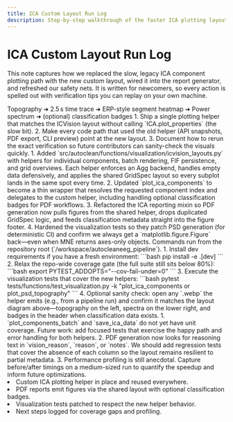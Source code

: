```yaml
---
title: ICA Custom Layout Run Log
description: Step-by-step walkthrough of the faster ICA plotting layout and PDF integration update.
---
```


# ICA Custom Layout Run Log

This note captures how we replaced the slow, legacy ICA component plotting path with the new custom layout, wired it into the
report generator, and refreshed our safety nets. It is written for newcomers, so every action is spelled out with verification
tips you can replay on your own machine.

<Diagram name="Component figure anatomy">
Topography ➜ 2.5 s time trace ➜ ERP-style segment heatmap ➜ Power spectrum ➜ (optional) classification badges
</Diagram>

<Steps>
<Step title="What we set out to do">
1. Ship a single plotting helper that matches the ICVision layout without calling `ICA.plot_properties` (the slow bit).
2. Make every code path that used the old helper (API snapshots, PDF export, CLI preview) point at the new layout.
3. Document how to rerun the exact verification so future contributors can sanity-check the visuals quickly.
</Step>

<Step title="Implementation highlights">
1. Added `src/autoclean/functions/visualization/icvision_layouts.py` with helpers for individual components, batch rendering,
   FIF persistence, and grid overviews. Each helper enforces an Agg backend, handles empty data defensively, and applies the
   shared GridSpec layout so every subplot lands in the same spot every time.
2. Updated `plot_ica_components` to become a thin wrapper that resolves the requested component index and delegates to the
   custom helper, including handling optional classification badges for PDF workflows.
3. Refactored the ICA reporting mixin so PDF generation now pulls figures from the shared helper, drops duplicated GridSpec
   logic, and feeds classification metadata straight into the figure footer.
4. Hardened the visualization tests so they patch PSD generation (for deterministic CI) and confirm we always get a
   `matplotlib.figure.Figure` back—even when MNE returns axes-only objects.
</Step>

<Step title="How to reproduce the checks">
<Note>
Commands run from the repository root (`/workspace/autocleaneeg_pipeline`).
</Note>
1. Install dev requirements if you have a fresh environment:
   ```bash
   pip install -e .[dev]
   ```
2. Relax the repo-wide coverage gate (the full suite still sits below 80%):
   ```bash
   export PYTEST_ADDOPTS="--cov-fail-under=0"
   ```
3. Execute the visualization tests that cover the new helpers:
   ```bash
   pytest tests/functions/test_visualization.py -k "plot_ica_components or plot_psd_topography"
   ```
4. Optional sanity check: open any `.webp` the helper emits (e.g., from a pipeline run) and confirm it matches the layout diagram
   above—topography on the left, spectra on the lower right, and badges in the header when classification data exists.
</Step>

<Step title="Concerns and follow-ups">
1. `plot_components_batch` and `save_ica_data` do not yet have unit coverage. Future work: add focused tests that exercise the
   happy path and error handling for both helpers.
2. PDF generation now looks for reasoning text in `vision_reason`, `reason`, or `notes`. We should add regression tests that
   cover the absence of each column so the layout remains resilient to partial metadata.
3. Performance profiling is still anecdotal. Capture before/after timings on a medium-sized run to quantify the speedup and
   inform future optimizations.
</Step>
</Steps>

<Checklist>
<li>Custom ICA plotting helper in place and reused everywhere.</li>
<li>PDF reports emit figures via the shared layout with optional classification badges.</li>
<li>Visualization tests patched to respect the new helper behavior.</li>
<li>Next steps logged for coverage gaps and profiling.</li>
</Checklist>


